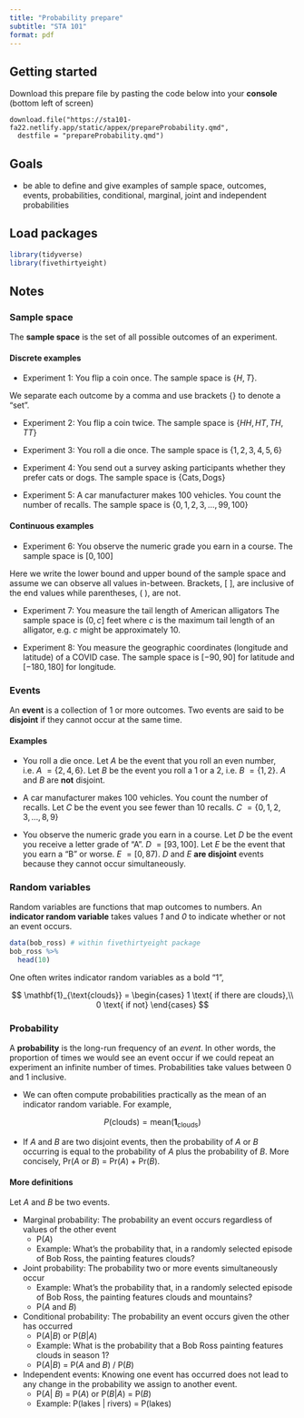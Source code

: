 ```yaml
---
title: "Probability prepare"
subtitle: "STA 101"
format: pdf
---
```


## Getting started

Download this prepare file by pasting the code below into your **console** (bottom left of screen)

    download.file("https://sta101-fa22.netlify.app/static/appex/prepareProbability.qmd",
      destfile = "prepareProbability.qmd")

## Goals

- be able to define and give examples of sample space, outcomes, events, probabilities, conditional, marginal, joint and independent probabilities


## Load packages

```r
library(tidyverse)
library(fivethirtyeight)
```

## Notes

### Sample space

The **sample space** is the set of all possible outcomes of an experiment.

#### Discrete examples

- Experiment 1: You flip a coin once. The sample space is $\{H, T\}$.

We separate each outcome by a comma and use brackets $\{ \}$ to denote a "set".

- Experiment 2: You flip a coin twice. The sample space is $\{ HH, HT, TH, TT\}$

- Experiment 3: You roll a die once. The sample space is $\{ 1, 2, 3, 4, 5, 6\}$

- Experiment 4: You send out a survey asking participants whether they prefer cats or dogs. The sample space is $\{ \text{Cats}, \text{Dogs} \}$

- Experiment 5: A car manufacturer makes 100 vehicles. You count the number of recalls. The sample space is $\{0, 1, 2, 3, \ldots, 99, 100 \}$

#### Continuous examples

- Experiment 6: You observe the numeric grade you earn in a course. The sample space is $[0, 100]$

Here we write the lower bound and upper bound of the sample space and assume we can observe all values in-between. Brackets, $[$ $]$, are inclusive of the end values while parentheses, $($ $)$, are not.

- Experiment 7: You measure the tail length of American alligators The sample space is $(0, c ]$ feet where $c$ is the maximum tail length of an alligator, e.g. $c$ might be approximately 10.

- Experiment 8: You measure the geographic coordinates (longitude and latitude) of a COVID case. The sample space is $[-90, 90]$ for latitude and $[-180, 180 ]$ for longitude. 

### Events

An **event** is a collection of 1 or more outcomes. Two events are said to be **disjoint** if they cannot occur at the same time.

#### Examples

- You roll a die once. Let *A* be the event that you roll an even number, i.e. *A* $= \{2, 4, 6 \}$. Let *B* be the event you roll a 1 or a 2, i.e. *B* $= \{1, 2 \}$. *A* and *B* are **not** disjoint.

- A car manufacturer makes 100 vehicles. You count the number of recalls. Let *C* be the event you see fewer than 10 recalls. *C* $= \{0, 1, 2, 3, \ldots, 8, 9 \}$

- You observe the numeric grade you earn in a course. Let *D* be the event you receive a letter grade of "A". *D* $= [93, 100]$. Let *E* be the event that you earn a "B" or worse. *E* $= [0, 87)$. *D* and *E* **are disjoint** events because they cannot occur simultaneously.


### Random variables 

Random variables are functions that map outcomes to numbers. An **indicator random variable** takes values *1* and *0* to indicate whether or not an event occurs.

```r
data(bob_ross) # within fivethirtyeight package
bob_ross %>%
  head(10)
```

One often writes indicator random variables as a bold "1",

$$
\mathbf{1}_{\text{clouds}} = 
\begin{cases}
1 \text{ if there are clouds},\\
0 \text{ if not}
\end{cases}
$$

### Probability

A **probability** is the long-run frequency of an *event*. In other words, the proportion of times we would see an event occur if we could repeat an experiment an infinite number of times. Probabilities take values between 0 and 1 inclusive.

- We can often compute probabilities practically as the mean of an indicator random variable. For example, 

$$
P(\text{clouds}) = \text{mean}(\mathbf{1}_{\text{clouds}})
$$

- If *A* and *B* are two disjoint events, then the probability of *A* or *B* occurring is equal to the probability of *A* plus the probability of *B*. More concisely, Pr(*A* or *B*) = Pr(*A*) + Pr(*B*).

#### More definitions

Let *A* and *B* be two events.

- Marginal probability: The probability an event occurs regardless of values of the other event
  - P(*A*)
  - Example: What's the probability that, in a randomly selected episode of Bob Ross, the painting features clouds?
- Joint probability: The probability two or more events simultaneously occur
  - Example: What's the probability that, in a randomly selected episode of Bob Ross, the painting features clouds and mountains?
  - P(*A* and *B*)
- Conditional probability: The probability an event occurs given the other has occurred
  - P(*A*|*B*) or P(*B*|*A*)
  - Example: What is the probability that a Bob Ross painting features clouds in season 1?
  - P(*A*|*B*) = P(*A* and *B*) / P(*B*)
- Independent events: Knowing one event has occurred does not lead to any change in the probability we assign to another event.
  - P(*A*| *B*) = P(*A*) or P(*B*|*A*) = P(*B*)
  - Example: P(lakes | rivers) = P(lakes)

